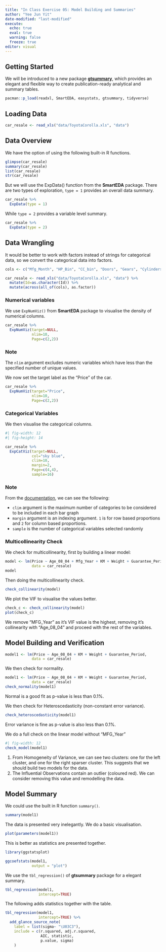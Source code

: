 ```yaml
---
title: "In Class Exercise 05: Model Building and Summaries"
author: "Yee Jun Yit"
date-modified: "last-modified"
execute:
  echo: true
  eval: true
  warning: false
  freeze: true
editor: visual
---
```


## Getting Started

We will be introduced to a new package [**gtsummary**](https://cran.r-project.org/web/packages/gtsummary/gtsummary.pdf), which provides an elegant and flexible way to create publication-ready analytical and summary tables.

```r
pacman::p_load(readxl, SmartEDA, easystats, gtsummary, tidyverse)
```

## Loading Data

```r
car_resale <- read_xls("data/ToyotaCorolla.xls", "data")
```

## Data Overview

We have the option of using the following built-in R functions.

```r
glimpse(car_resale)
summary(car_resale)
list(car_resale)
str(car_resale)
```

But we will use the ExpData() function from the **SmartEDA** package. There are two types of exploration, `type = 1` provides an overall data summary.

```r
car_resale %>%
  ExpData(type = 1)
```

While `type = 2` provides a variable level summary.

```r
car_resale %>%
  ExpData(type = 2)
```

## Data Wrangling

It would be better to work with factors instead of strings for categorical data, so we convert the categorical data into factors.

```r
cols <- c("Mfg_Month", "HP_Bin", "CC_bin", "Doors", "Gears", "Cylinders", "Fuel_Type", "Color", "Met_Color", "Automatic", "BOVAG_Guarantee", "ABS", "Airbag_1", "Airbag_2", "Airco", "Automatic_airco", "Boardcomputer", "CD_Player", "Central_Lock", "Powered_Windows", "Power_Steering", "Radio", "Mistlamps", "Sport_Model", "Backseat_Divider", "Metallic_Rim", "Radio_cassette", "Tow_Bar")

car_resale <- read_xls("data/ToyotaCorolla.xls", "data") %>%
  mutate(Id=as.character(Id)) %>%
  mutate(across(all_of(cols), as.factor))
```

### Numerical variables

We use `ExpNumViz()` from **SmartEDA** package to visualise the density of numerical columns.

```r
car_resale %>%
  ExpNumViz(target=NULL,
            nlim=10,
            Page=c(2,2))
```

::: callout-note
### Note

The `nlim` argument excludes numeric variables which have less than the specified number of unique values.
:::

We now set the target label as the "Price" of the car.

```r
car_resale %>%
  ExpNumViz(target="Price",
            nlim=10,
            Page=c(2,2))
```

### Categorical Variables

We then visualise the categorical columns.

```r
#| fig-width: 12
#| fig-height: 14

car_resale %>%
  ExpCatViz(target=NULL,
            col="sky blue",
            clim=10,
            margin=2,
            Page=c(4,4),
            sample=16)
```

::: callout-note
### Note

From the [documentation](https://www.rdocumentation.org/packages/SmartEDA/versions/0.3.10/topics/ExpCatViz), we can see the following:

-   `clim` argument is the maximum number of categories to be considered to be included in each bar graph
-   `margin` argument is an indexing argument. `1` is for row based proportions and `2` for column based proportions.
-   `sample` is the number of categorical variables selected randomly
:::

### Multicollinearity Check

We check for multicollinearity, first by building a linear model:

```r
model <- lm(Price ~ Age_08_04 + Mfg_Year + KM + Weight + Guarantee_Period,
            data = car_resale)
model
```

Then doing the multicollinearity check.

```r
check_collinearity(model)
```

We plot the VIF to visualise the values better.

```r
check_c <- check_collinearity(model)
plot(check_c)
```

We remove "MFG_Year" as it's VIF value is the highest, removing it's collinearity with "Age_08_04" and proceed with the rest of the variables.

## Model Building and Verification

```r
model1 <- lm(Price ~ Age_08_04 + KM + Weight + Guarantee_Period,
            data = car_resale)
```

We then check for normality.

```r
model1 <- lm(Price ~ Age_08_04 + KM + Weight + Guarantee_Period,
            data = car_resale)
check_normality(model1)
```

Normal is a good fit as p-value is less than 0.1%.

We then check for Heteroscedasticity (non-constant error variance).

```r
check_heteroscedasticity(model1)
```

Error variance is fine as p-value is also less than 0.1%.

We do a full check on the linear model without "MFG_Year"

```r
#| fig-width: 12
check_model(model1)
```

(1) From Homogeneity of Variance, we can see two clusters: one for the left cluster, and one for the right sparser cluster. This suggests that we should build two models for the data.
(2) The Influential Observations contain an outlier (coloured red). We can consider removing this value and remodelling the data.

## Model Summary

We could use the built in R function `summary()`.

```r
summary(model1)
```

The data is presented very inelegantly. We do a basic visualisation.

```r
plot(parameters(model1))
```

This is better as statistics are presented together.

```r
library(ggstatsplot)

ggcoefstats(model1,
            output = "plot")
```

We use the `tbl_regression()` of **gtsummary** package for a elegant summary.

```r
tbl_regression(model1,
               intercept=TRUE)
```

The following adds statistics together with the table.

```r
tbl_regression(model1,
               intercept=TRUE) %>%
  add_glance_source_note(
    label = list(sigma~ "\U03C3"),
    include = c(r.squared, adj.r.squared,
                AIC, statistic,
                p.value, sigma)
    )
```

